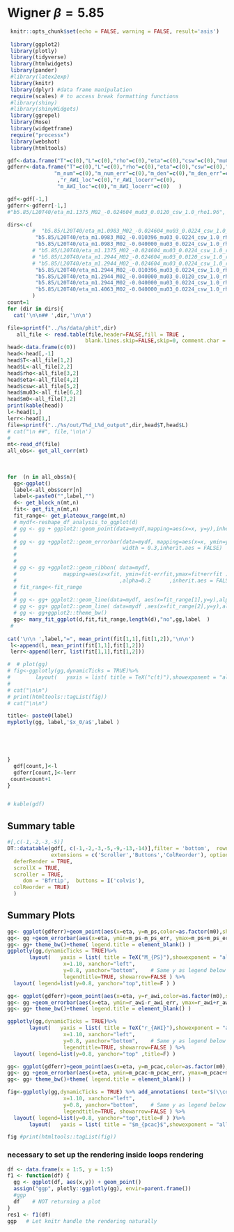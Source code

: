
# Wigner $\beta=5.85$ {#Wb585}

```r
 knitr::opts_chunk$set(echo = FALSE, warning = FALSE, result='asis')
 
 library(ggplot2)
 library(plotly)
 library(tidyverse)
 library(htmlwidgets)
 library(pander)
 #library(latex2exp)
 library(knitr)
 library(dplyr) #data frame manipulation
 require(scales) # to access break formatting functions
 #library(shiny)
 #library(shinyWidgets)
 library(ggrepel)
 library(Rose)
 library(widgetframe)
 require("processx")
 library(webshot)
 library(htmltools)
```




```r
gdf<-data.frame("T"=c(0),"L"=c(0),"rho"=c(0),"eta"=c(0),"csw"=c(0),"mu03"=c(0),"m0"=c(0),"m_ps"=c(0),"m_Ds3"=c(0),"m_S0"=c(0),"r_awi"=c(0),"m_pcac"=c(0),"m_num"=c(0),"m_den"=c(0),"r_AWI_loc"=c(0),"m_AWI_loc"=c(0))
gdferr<-data.frame("T"=c(0),"L"=c(0),"rho"=c(0),"eta"=c(0),"csw"=c(0),"mu03"=c(0),"m0"=c(0),"m_ps"=c(0),"m_ps_err"=c(0),"m_Ds3"=c(0),"m_Ds3_err"=c(0),"m_S0"=c(0),"m_S0_err"=c(0),"r_awi"=c(0),"r_awi_err"=c(0),"m_pcac"=c(0),"m_pcac_err"=c(0),
               "m_num"=c(0),"m_num_err"=c(0),"m_den"=c(0),"m_den_err"=c(0)
                ,"r_AWI_loc"=c(0),"r_AWI_locerr"=c(0),
                "m_AWI_loc"=c(0),"m_AWI_locerr"=c(0)   )

gdf<-gdf[-1,]
gdferr<-gdferr[-1,]
#"b5.85/L20T40/eta_m1.1375_M02_-0.024604_mu03_0.0120_csw_1.0_rho1.96",

dirs<-c(
        #  "b5.85/L20T40/eta_m1.0983_M02_-0.024604_mu03_0.0224_csw_1.0_rho1.96",
         "b5.85/L20T40/eta_m1.0983_M02_-0.010396_mu03_0.0224_csw_1.0_rho1.96",
         "b5.85/L20T40/eta_m1.0983_M02_-0.040000_mu03_0.0224_csw_1.0_rho1.96",
        # "b5.85/L20T40/eta_m1.1375_M02_-0.024604_mu03_0.0224_csw_1.0_rho1.96",
        # "b5.85/L20T40/eta_m1.2944_M02_-0.024604_mu03_0.0120_csw_1.0_rho1.96",
        # "b5.85/L20T40/eta_m1.2944_M02_-0.024604_mu03_0.0224_csw_1.0_rho1.96",
         "b5.85/L20T40/eta_m1.2944_M02_-0.010396_mu03_0.0224_csw_1.0_rho1.96",
         "b5.85/L20T40/eta_m1.2944_M02_-0.040000_mu03_0.0120_csw_1.0_rho1.96",
         "b5.85/L20T40/eta_m1.2944_M02_-0.040000_mu03_0.0224_csw_1.0_rho1.96",
         "b5.85/L20T40/eta_m1.4063_M02_-0.040000_mu03_0.0224_csw_1.0_rho1.96"
        )
count=1
for (dir in dirs){
  cat('\n\n## ',dir,'\n\n')

file=sprintf("../%s/data/phit",dir)
   all_file <- read.table(file,header=FALSE,fill = TRUE ,
                         blank.lines.skip=FALSE,skip=0, comment.char = "")
head<-data.frame(c(0))
head<-head[,-1]
head$T<-all_file[1,2]
head$L<-all_file[2,2]
head$rho<-all_file[3,2]
head$eta<-all_file[4,2]
head$csw<-all_file[5,2]
head$mu03<-all_file[6,2]
head$m0<-all_file[7,2]
print(kable(head))
l<-head[1,]
lerr<-head[1,]
file=sprintf("../%s/out/T%d_L%d_output",dir,head$T,head$L)
# cat("\n ##", file,'\n\n')
# 
mt<-read_df(file)
all_obs<- get_all_corr(mt)
 
 
 
for  (n in all_obs$n){
  gg<-ggplot()
  label<-all_obs$corr[n]
  label<-paste0("",label,"")
  d<- get_block_n(mt,n)
  fit<- get_fit_n(mt,n)
  fit_range<- get_plateaux_range(mt,n)
  # mydf<-reshape_df_analysis_to_ggplot(d)
  # gg <- gg + ggplot2::geom_point(data=mydf,mapping=aes(x=x, y=y),inherit.aes = FALSE)
  # 
  # gg <- gg +ggplot2::geom_errorbar(data=mydf, mapping=aes(x=x, ymin=y-err, ymax=y+err),
  #                                  width = 0.3,inherit.aes = FALSE)
  # 
  # 
  # gg <- gg +ggplot2::geom_ribbon( data=mydf,
  #               mapping=aes(x=xfit, ymin=fit-errfit,ymax=fit+errfit ),color=NA
  #                                 ,alpha=0.2      ,inherit.aes = FALSE, show.legend = FALSE)
  # fit_range<-fit_range
  # 
  # gg <- gg+ ggplot2::geom_line(data=mydf, aes(x=fit_range[1],y=y),alpha=0.3, linetype="dashed",)
  # gg <- gg+ ggplot2::geom_line( data=mydf ,aes(x=fit_range[2],y=y),alpha=0.3, linetype="dashed")
  # gg <- gg+ggplot2::theme_bw()
  gg<- many_fit_ggplot(d,fit,fit_range,length(d),"no",gg,label  )
 # 
  
cat('\n\n ',label,"=", mean_print(fit[1,1],fit[1,2]),'\n\n')
 l<-append(l, mean_print(fit[1,1],fit[1,2]))
 lerr<-append(lerr, list(fit[1,1],fit[1,2]))

#  # plot(gg)
# fig<-ggplotly(gg,dynamicTicks = TRUE)%>%
#        layout(   yaxis = list( title = TeX("c(t)"),showexponent = "all", exponentformat = "e")  ,xaxis = list(title = TeX("t") ) )
# 
# cat("\n\n")
# print(htmltools::tagList(fig))
# cat("\n\n")

title<- paste0(label)
myplotly(gg, label,'$x_0/a$',label )



  

}
  gdf[count,]<-l
  gdferr[count,]<-lerr
 count=count+1
}


# kable(gdf)

```

## Summary table {#Summary_table_W_b585}

```r
#[,c(-1,-2,-3,-5)]
DT::datatable(gdf[, c(-1,-2,-3,-5,-9,-13,-14)],filter = 'bottom',  rownames = FALSE,
              extensions = c('Scroller','Buttons','ColReorder'), options = list(
  deferRender = TRUE,
  scrollX = TRUE,
  scroller = TRUE,
     dom = 'Bfrtip',  buttons = I('colvis'),
  colReorder = TRUE)  
  )
```

## Summary Plots {#Summary_Plots_W_b585}

```r
gg<- ggplot(gdferr)+geom_point(aes(x=eta, y=m_ps,color=as.factor(m0),shape=as.factor(mu03) ),size=3 )
gg<- gg +geom_errorbar(aes(x=eta, ymin=m_ps-m_ps_err, ymax=m_ps+m_ps_err, color=as.factor(m0),shape=as.factor(mu03)  ),width=0.01)
gg<- gg+ theme_bw()+theme( legend.title = element_blank() )
ggplotly(gg,dynamicTicks = TRUE)%>%
       layout(   yaxis = list( title = TeX("M_{PS}"),showexponent = "all", exponentformat = "e")  ,xaxis = list(title = TeX("\\eta") ) ) %>% add_annotations( text="$(\\color{red}{m_{\\color{blue}0}},\\mu_3)$", xref="paper", yref="paper",
                  x=1.10, xanchor="left",
                  y=0.8, yanchor="bottom",    # Same y as legend below
                  legendtitle=TRUE, showarrow=FALSE ) %>%
  layout( legend=list(y=0.8, yanchor="top",title=F ) )
```

```r
gg<- ggplot(gdferr)+geom_point(aes(x=eta, y=r_awi,color=as.factor(m0),shape=as.factor(mu03) ),size=3 )
gg<- gg +geom_errorbar(aes(x=eta, ymin=r_awi-r_awi_err, ymax=r_awi+r_awi_err, color=as.factor(m0),shape=as.factor(mu03)  ),width=0.01)
gg<- gg+ theme_bw()+theme( legend.title = element_blank() )

ggplotly(gg,dynamicTicks = TRUE)%>%
       layout(   yaxis = list( title = TeX("r_{AWI}"),showexponent = "all", exponentformat = "e")  ,xaxis = list(title = TeX("\\eta") ) ) %>% add_annotations( text="$(\\color{red}{m_{\\color{blue}0}},\\mu_3)$", xref="paper", yref="paper",
                  x=1.10, xanchor="left",
                  y=0.8, yanchor="bottom",    # Same y as legend below
                  legendtitle=TRUE, showarrow=FALSE ) %>%
  layout( legend=list(y=0.8, yanchor="top" ,title=F) )
```

```r
gg<- ggplot(gdferr)+geom_point(aes(x=eta, y=m_pcac,color=as.factor(m0),shape=as.factor(mu03) ),size=3 )
gg<- gg +geom_errorbar(aes(x=eta, ymin=m_pcac-m_pcac_err, ymax=m_pcac+m_pcac_err, color=as.factor(m0),shape=as.factor(mu03)  ),width=0.01)
gg<- gg+ theme_bw()+theme( legend.title = element_blank() )

fig<-ggplotly(gg,dynamicTicks = TRUE) %>% add_annotations( text="$(\\color{red}{m}_{\\color{blue}0},\\mu_3)$", xref="paper", yref="paper",
                  x=1.10, xanchor="left",
                  y=0.8, yanchor="bottom",    # Same y as legend below
                  legendtitle=TRUE, showarrow=FALSE ) %>%
  layout( legend=list(y=0.8, yanchor="top",title=F ) )%>%
       layout(   yaxis = list( title = "$m_{pcac}$",showexponent = "all", exponentformat = "e")  ,xaxis = list(title = TeX("\\eta") ) ) 

fig #print(htmltools::tagList(fig))

```




### necessary to set up the rendering inside loops rendering

```r
df <- data.frame(x = 1:5, y = 1:5)    
f1 <- function(df) {
  gg <- ggplot(df, aes(x,y)) + geom_point()
  assign("ggp", plotly::ggplotly(gg), envir=parent.frame())
  #ggp
  df    # NOT returning a plot
}
res1 <- f1(df)
ggp   # Let knitr handle the rendering naturally
```
